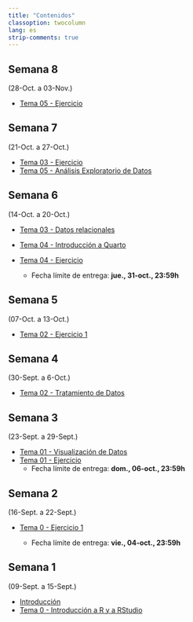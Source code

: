 ```yaml
---
title: "Contenidos"
classoption: twocolumn
lang: es
strip-comments: true
---
```


<!--
## Semana 15
(18-Dic. a 24-Dic.)

## Semana 14
(11-Dic. a 17-Dic.)

  * [Tema 13 - Otros algoritmos de Aprendizaje Supervisado](docs/Tema13.qmd)
  * [Tema 14 - Aprendizaje No Supervisado](docs/Tema14.qmd)

## Semana 13
(04-Dic. a 10-Dic.)

  * [Tema 10 - Ejercicio](docs/Tema10ej.qmd)
  * [Ejemplo de **Proyecto Final**](docs/Proyect01.qmd)

## Semana 12
(27-Nov. a 03-Dic.)

  * [Tema 11 - kNN](docs/Tema11.qmd)
  * [Tema 12 - Métodos basados en árboles](docs/Tema12.qmd)

## Semana 11
(20-Nov. a 26-Nov.)

  * [Tema 09 - Selección y Regularización](docs/Tema09.qmd)
  * [Tema 10 - Modelización con `tidymodels`](docs/Tema10.qmd)

## Semana 10
(13-Nov. a 17-Nov.)

  * [Tema 08 - Aprendizaje Estadístico](docs/Tema08.qmd)

## Semana 9
(6-Nov. a 10-Nov.)

  * [Tema 05 - Ejercicio](docs/Tema05ejWebScrap.qmd)
    - Fecha:  mie. 29-Nov. 23:59h 

  * [Tema 07 - Ejercicio](docs/Tema07ej.qmd)
    - Fecha:  mie. 29-Nov. 23:59h 
  * [Tema 07 - Fundamentos Estadísticos](docs/Tema07.qmd)

-->

<!-- *********************************************************************  -->

## Semana 8
(28-Oct. a 03-Nov.)

  * [Tema 05 - Ejercicio](docs/Tema05ej.qmd)

## Semana 7
(21-Oct. a 27-Oct.)

  * [Tema 03 - Ejercicio](docs/Tema03ej.qmd)
  * [Tema 05 - Análisis Exploratorio de Datos](docs/Tema05.qmd)

## Semana 6
(14-Oct. a 20-Oct.)

  * [Tema 03 - Datos relacionales](docs/Tema03.qmd)

  * [Tema 04 - Introducción a Quarto](docs/Tema04.qmd)
  * [Tema 04 - Ejercicio](docs/Tema04ej.qmd)
    - Fecha límite de entrega: **jue., 31-oct., 23:59h**

## Semana 5
(07-Oct. a 13-Oct.)

  * [Tema 02 - Ejercicio 1](docs/Tema02ej1.qmd)

## Semana 4
(30-Sept. a 6-Oct.)

  * [Tema 02 - Tratamiento de Datos](docs/Tema02.qmd)

## Semana 3
(23-Sept. a 29-Sept.)

  * [Tema 01 - Visualización de Datos](docs/Tema01.qmd)
  * [Tema 01 - Ejercicio](docs/Tema01ej.qmd)
    - Fecha límite de entrega: **dom., 06-oct., 23:59h**

## Semana 2
(16-Sept. a 22-Sept.)

  * [Tema 0 - Ejercicio 1](docs/Tema00ej1.qmd)

    - Fecha límite de entrega: **vie., 04-oct., 23:59h**

## Semana 1
(09-Sept. a 15-Sept.)

  * [Introducción](docs/0Intro.qmd)
  * [Tema 0 - Introducción a R y a RStudio](docs/Tema00.qmd)

<!--

-->
